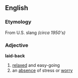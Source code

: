 == English ==
=== Etymology ===
From U.S. slang ''(circa 1950's)''
=== Adjective ===
'''laid-back'''
# [[relaxed]] and easy-going
# an [[absence]] of stress or [[worry]]